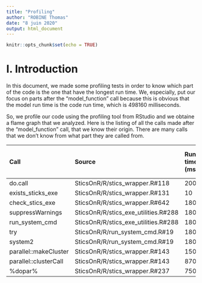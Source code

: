 ```yaml
---
title: "Profiling"
author: "ROBINE Thomas"
date: "8 juin 2020"
output: html_document
---
```


```r
knitr::opts_chunk$set(echo = TRUE)
```

# I. Introduction

In this document, we made some profiling tests in order to know which part of the code is the one that have the longest run time.
We, especially, put our focus on parts after the "model_function" call because this is obvious that the model run time is the code run time, which is 498160 milliseconds.

So, we profile our code using the profiling tool from RStudio and we obtaine a flame graph that we analyzed.
Here is the listing of all the calls made after the "model_function" call, that we know their origin. There are many calls that we don't know from what part they are called from.

Call | Source | Run time (ms) | Global run time (ms) | Rate on run (%)
:----|:-------|:--------------|:---------------------|:---------------
do.call | SticsOnR/R/stics_wrapper.R#118 | 200 | 41500 | 8.33
exists_sticks_exe | SticsOnR/R/stics_wrapper.R#131 | 10 | 40660 | 8.16
check_stics_exe | SticsOnR/R/stics_wrapper.R#642 | 180 | 86040 | 17.27
suppressWarnings | SticsOnR/R/stics_exe_utilities.R#288 | 180 | 85860 | 17.24
run_system_cmd | SticsOnR/R/stics_exe_utilities.R#288 | 180 | 85830 | 17.22
try | SticsOnR/R/run_system_cmd.R#19 | 180 | 486990 | 97.76
system2 | SticsOnR/R/run_system_cmd.R#19 | 180 | 89720 | 18.01
parallel::makeCluster | SticsOnR/R/stics_wrapper.R#143 | 150 | 31090 | 6.24
parallel::clusterCall | SticsOnR/R/stics_wrapper.R#143 | 870 | 185260 | 37.19
%dopar% | SticsOnR/R/stics_wrapper.R#237 | 750 | 183450 | 36.83
